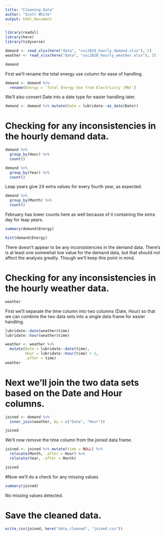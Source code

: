 ```yaml
---
title: "Cleaning Data"
author: "Scott White"
output: html_document
---
```


```r
library(readxl)
library(here)
library(tidyverse)
```

```r
demand <- read_xlsx(here("data", "ssc2020_hourly_demand.xlsx"), 2)
weather <- read_xlsx(here("data", "ssc2020_hourly_weather.xlsx"), 2)
```

```r
demand
```
First we'll rename the total energy use column for ease of handling.

```r
demand <- demand %>%
  rename(Energy = `Total Energy Use from Electricity (MW)`)
```

We'll also convert Date into a date type for easier handling later.

```r
demand <- demand %>% mutate(Date = lubridate::as_date(Date))
```



# Checking for any inconsistencies in the hourly demand data.

```r
demand %>%
  group_by(Hour) %>% 
  count()
```

```r
demand %>%
  group_by(Year) %>% 
  count()
```

Leap years give 24 extra values for every fourth year, as expected.

```r
demand %>%
  group_by(Month) %>% 
  count()
```
February has lower counts here as well because of it containing the extra day for leap years.


```r
summary(demand$Energy)
```

```r
hist(demand$Energy)
```

There doesn't appear to be any inconsistencies in the demand data. There's is at least one somewhat low value for the demand data, but that should not affect the analysis greatly. Though we'll keep this point in mind.



# Checking for any inconsistencies in the hourly weather data.
```r
weather
```

First we'll separate the time column into two columns (Date, Hour) so that we can combine the two data sets into a single data frame for easier handling.

```r
lubridate::date(weather$time)
lubridate::hour(weather$time)
```

```r
weather <- weather %>% 
  mutate(Date = lubridate::date(time),
         Hour = lubridate::hour(time) + 1,
         .after = time)
weather
```

# Next we'll join the two data sets based on the Date and Hour columns.

```r
joined <- demand %>%
  inner_join(weather, by = c("Date", "Hour"))
```

```r
joined
```

We'll now remove the time column from the joined data frame.

```r
joined <- joined %>% mutate(time = NULL) %>% 
  relocate(Month, .after = Hour) %>% 
  relocate(Year, .after = Month)
```

```r
joined
```

#Now we'll do a check for any missing values
```r
summary(joined)
```

No missing values detected.

# Save the cleaned data.

```r
write_csv(joined, here("data_cleaned", "joined.csv"))
```

